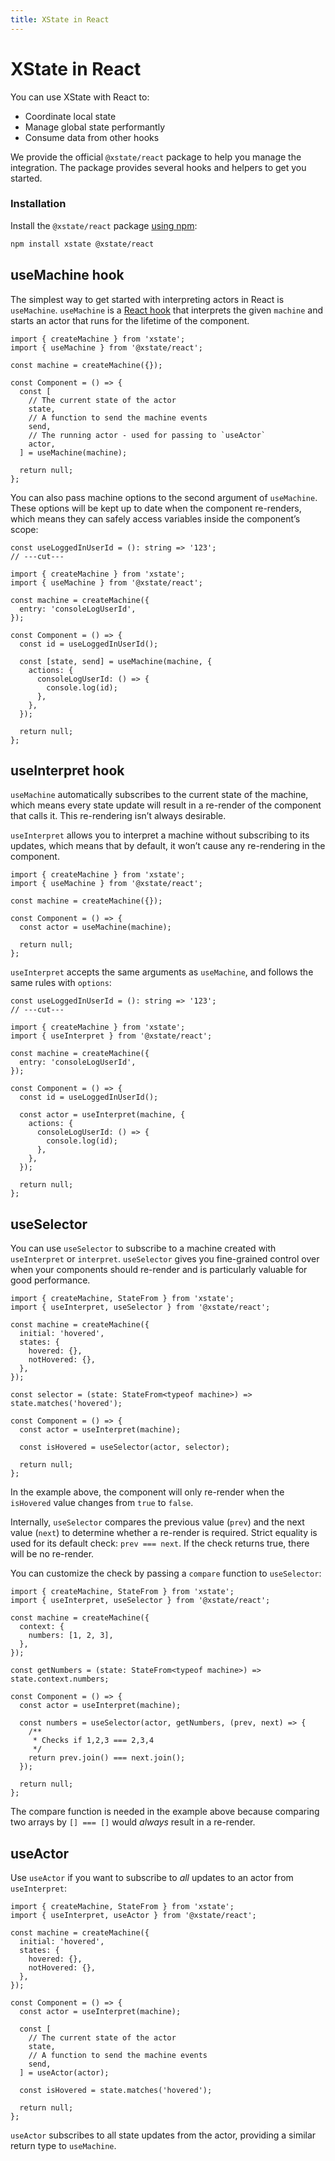 ```yaml
---
title: XState in React
---
```


# XState in React

<!-- deps: ["running-machines-intro", "intro-to-state-api"] -->

You can use XState with React to:

- Coordinate local state
- Manage global state performantly
- Consume data from other hooks

We provide the official `@xstate/react` package to help you manage the integration. The package provides several hooks and helpers to get you started.

### Installation

Install the `@xstate/react` package [using npm](https://developer.mozilla.org/en-US/docs/Learn/Tools_and_testing/Understanding_client-side_tools/Command_line#adding_powerups):

```bash
npm install xstate @xstate/react
```

## useMachine hook

<!-- deps: ["xstate-react","running-machines-intro","intro-to-state-api"] -->

The simplest way to get started with interpreting actors in React is `useMachine`. `useMachine` is a [React hook](https://reactjs.org/hooks) that interprets the given `machine` and starts an actor that runs for the lifetime of the component.

```tsx twoslash
import { createMachine } from 'xstate';
import { useMachine } from '@xstate/react';

const machine = createMachine({});

const Component = () => {
  const [
    // The current state of the actor
    state,
    // A function to send the machine events
    send,
    // The running actor - used for passing to `useActor`
    actor,
  ] = useMachine(machine);

  return null;
};
```

You can also pass machine options to the second argument of `useMachine`. These options will be kept up to date when the component re-renders, which means they can safely access variables inside the component’s scope:

```tsx twoslash
const useLoggedInUserId = (): string => '123';
// ---cut---

import { createMachine } from 'xstate';
import { useMachine } from '@xstate/react';

const machine = createMachine({
  entry: 'consoleLogUserId',
});

const Component = () => {
  const id = useLoggedInUserId();

  const [state, send] = useMachine(machine, {
    actions: {
      consoleLogUserId: () => {
        console.log(id);
      },
    },
  });

  return null;
};
```

## useInterpret hook

<!-- deps: ["xstate-react", "use-machine"] -->

`useMachine` automatically subscribes to the current state of the machine, which means every state update will result in a re-render of the component that calls it. This re-rendering isn’t always desirable.

`useInterpret` allows you to interpret a machine without subscribing to its updates, which means that by default, it won’t cause any re-rendering in the component.

```tsx twoslash
import { createMachine } from 'xstate';
import { useMachine } from '@xstate/react';

const machine = createMachine({});

const Component = () => {
  const actor = useMachine(machine);

  return null;
};
```

`useInterpret` accepts the same arguments as `useMachine`, and follows the same rules with `options`:

```tsx twoslash
const useLoggedInUserId = (): string => '123';
// ---cut---

import { createMachine } from 'xstate';
import { useInterpret } from '@xstate/react';

const machine = createMachine({
  entry: 'consoleLogUserId',
});

const Component = () => {
  const id = useLoggedInUserId();

  const actor = useInterpret(machine, {
    actions: {
      consoleLogUserId: () => {
        console.log(id);
      },
    },
  });

  return null;
};
```

## useSelector

<!-- deps: ["use-interpret", "intro-to-state-api"] -->

You can use `useSelector` to subscribe to a machine created with `useInterpret` or `interpret`. `useSelector` gives you fine-grained control over when your components should re-render and is particularly valuable for good performance.

```tsx twoslash
import { createMachine, StateFrom } from 'xstate';
import { useInterpret, useSelector } from '@xstate/react';

const machine = createMachine({
  initial: 'hovered',
  states: {
    hovered: {},
    notHovered: {},
  },
});

const selector = (state: StateFrom<typeof machine>) => state.matches('hovered');

const Component = () => {
  const actor = useInterpret(machine);

  const isHovered = useSelector(actor, selector);

  return null;
};
```

In the example above, the component will only re-render when the `isHovered` value changes from `true` to `false`.

Internally, `useSelector` compares the previous value (`prev`) and the next value (`next`) to determine whether a re-render is required. Strict equality is used for its default check: `prev === next`. If the check returns true, there will be no re-render.

You can customize the check by passing a `compare` function to `useSelector`:

```tsx twoslash
import { createMachine, StateFrom } from 'xstate';
import { useInterpret, useSelector } from '@xstate/react';

const machine = createMachine({
  context: {
    numbers: [1, 2, 3],
  },
});

const getNumbers = (state: StateFrom<typeof machine>) => state.context.numbers;

const Component = () => {
  const actor = useInterpret(machine);

  const numbers = useSelector(actor, getNumbers, (prev, next) => {
    /**
     * Checks if 1,2,3 === 2,3,4
     */
    return prev.join() === next.join();
  });

  return null;
};
```

The compare function is needed in the example above because comparing two arrays by `[] === []` would _always_ result in a re-render.

## useActor

<!-- deps: ["xstate-react", "use-selector"] -->

Use `useActor` if you want to subscribe to _all_ updates to an actor from `useInterpret`:

```tsx twoslash
import { createMachine, StateFrom } from 'xstate';
import { useInterpret, useActor } from '@xstate/react';

const machine = createMachine({
  initial: 'hovered',
  states: {
    hovered: {},
    notHovered: {},
  },
});

const Component = () => {
  const actor = useInterpret(machine);

  const [
    // The current state of the actor
    state,
    // A function to send the machine events
    send,
  ] = useActor(actor);

  const isHovered = state.matches('hovered');

  return null;
};
```

`useActor` subscribes to all state updates from the actor, providing a similar return type to `useMachine`.

